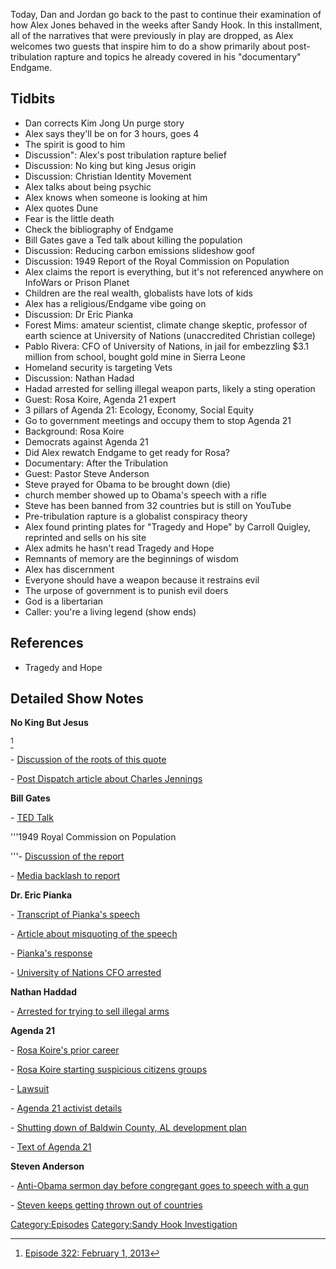 {{DEFAULTSORT:
    #_EPISODE_0305:February 1, 2013
}}{{Episode
    | title           = February 1, 2013
    | caption         = [https://knowledgefight.libsyn.com/knowledge-fight-february-1-2013 Listen to this episode on Libsyn]
    | episodeNumber   = 305
    | length          = 01:32:28
    | airDate         = June 5, 2019
    | coverageDate    = February 1, 2013
    | episodeType     = [[:Category:Sandy Hook Investigation|Sandy Hook Investigation]]
    | appearance      = [[Charles A Jennings]], [[Bill Gates]], [[Dr Eric Pianka]], [[Pablo Rivera]], [[Nathan Hadad]], [[Rosa Koire]], [[Pastor Steve Anderson]], [[Carroll Quigley]]
    | previousEpisode = [[304: May 30-31, 2019]]
    | nextEpisode     = [[306: June 4-5, 2019]]
}}

{{Stub}}

Today, Dan and Jordan go back to the past to continue their examination of how Alex Jones behaved in the weeks after Sandy Hook. In this installment, all of the narratives that were previously in play are dropped, as Alex welcomes two guests that inspire him to do a show primarily about post-tribulation rapture and topics he already covered in his "documentary" Endgame.

==Tidbits==

*Dan corrects Kim Jong Un purge story
*Alex says they'll be on for 3 hours, goes 4
*The spirit is good to him
*Discussion": Alex's post tribulation rapture belief
*Discussion: No king but king Jesus origin
*Discussion: Christian Identity Movement
*Alex talks about being psychic
*Alex knows when someone is looking at him
*Alex quotes Dune
*Fear is the little death
*Check the bibliography of Endgame
*Bill Gates gave a Ted talk about killing the population
*Discussion: Reducing carbon emissions slideshow goof
*Discussion: 1949 Report of the Royal Commission on Population
*Alex claims the report is everything, but it's not referenced anywhere on InfoWars or Prison Planet
*Children are the real wealth, globalists have lots of kids
*Alex has a religious/Endgame vibe going on
*Discussion: Dr Eric Pianka
*Forest Mims: amateur scientist, climate change skeptic, professor of earth science at University of Nations (unaccredited Christian college)
*Pablo Rivera: CFO of University of Nations, in jail for embezzling $3.1 million from school, bought gold mine in Sierra Leone
*Homeland security is targeting Vets
*Discussion: Nathan Hadad
*Hadad arrested for selling illegal weapon parts, likely a sting operation
*Guest: Rosa Koire, Agenda 21 expert
*3 pillars of Agenda 21: Ecology, Economy, Social Equity
*Go to government meetings and occupy them to stop Agenda 21
*Background: Rosa Koire
*Democrats against Agenda 21
*Did Alex rewatch Endgame to get ready for Rosa?
*Documentary: After the Tribulation
*Guest: Pastor Steve Anderson
*Steve prayed for Obama to be brought down (die)
*church member showed up to Obama's speech with a rifle
*Steve has been banned from 32 countries but is still on YouTube
*Pre-tribulation rapture is a globalist conspiracy theory
*Alex found printing plates for "Tragedy and Hope" by Carroll Quigley, reprinted and sells on his site
*Alex admits he hasn't read Tragedy and Hope
*Remnants of memory are the beginnings of wisdom
*Alex has discernment
*Everyone should have a weapon because it restrains evil
*The urpose of government is to punish evil doers
*God is a libertarian
*Caller: you're a living legend (show ends)

==References==

*Tragedy and Hope

==Detailed Show Notes==

'''No King But Jesus'''

<ref>[https://knowledgefight.com/research/2019/6/5/episode-322-february-1-2013 Episode 322: February 1, 2013]</ref>

- [https://fakehistory.wordpress.com/2010/05/12/%E2%80%9Cno-king-but-jesus%E2%80%9D-and-the-american-revolution/ Discussion of the roots of this quote]

- [https://culteducation.com/group/871-christian-identity/3700-inside-the-christian-identity-movement.html Post Dispatch article about Charles Jennings]

'''Bill Gates'''

- [https://www.ted.com/talks/bill_gates?language=en TED Talk]

'''1949 Royal Commission on Population

'''- [https://www.scribd.com/document/24370606/1949-Royal-Commission-on-Population Discussion of the report]

- [https://europepmc.org/backend/ptpmcrender.fcgi?accid=PMC2974249&blobtype=pdf Media backlash to report]

'''Dr. Eric Pianka'''

- [http://www.zo.utexas.edu/courses/bio373/Vanishing.Book.pdf Transcript of Pianka's speech]

- [http://thequestionableauthority.blogspot.com/2006/04/seguin-gazette-enterprise-and.html Article about misquoting of the speech]

- [http://www.zo.utexas.edu/courses/THOC/Controversy.html Pianka's response]

- [https://www.westhawaiitoday.com/2018/01/09/hawaii-news/u-of-nations-ex-cfo-gets-nearly-10-years-in-prison/ University of Nations CFO arrested]

'''Nathan Haddad'''

- [https://www.watertowndailytimes.com/article/20130406/NEWS07/704069911 Arrested for trying to sell illegal arms]

'''Agenda 21'''

- [http://fortune.com/2014/06/18/agenda-21/ Rosa Koire's prior career]

- [https://www.pressdemocrat.com/news/2243256-181/koire-the-face-of-shadowy?sba=AAS Rosa Koire starting suspicious citizens groups]

- [https://napavalleyregister.com/news/opinion/mailbag/allen-critics-have-unreliable-record/article_037255ee-3ad5-11df-9be5-001cc4c03286.html Lawsuit]

- [https://www.splcenter.org/sites/default/files/d6_legacy_files/downloads/publication/agenda_21_final_web_0.pdf Agenda 21 activist details]

- [https://www.splcenter.org/sites/default/files/d6_legacy_files/downloads/publication/agenda_21_final_web_0.pdfhttps://www.splcenter.org/sites/default/files/d6_legacy_files/downloads/publication/agenda_21_final_web_0.pdf Shutting down of Baldwin County, AL development plan]

- [https://sustainabledevelopment.un.org/content/documents/Agenda21.pdf Text of Agenda 21]

'''Steven Anderson'''

- [https://www.phoenixnewtimes.com/news/christopher-broughtons-pastor-steven-anderson-prays-for-president-barack-obamas-death-6500993 Anti-Obama sermon day before congregant goes to speech with a gun]

- [https://www.pinknews.co.uk/2019/05/02/us-death-to-gays-preacher-steven-anderson-banned-from-most-of-europe/ Steven keeps getting thrown out of countries]

[[Category:Episodes]]
[[Category:Sandy Hook Investigation]]
